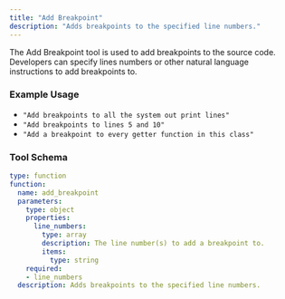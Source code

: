 ```yaml
---
title: "Add Breakpoint"
description: "Adds breakpoints to the specified line numbers."
---
```


The Add Breakpoint tool is used to add breakpoints to the source code. Developers can specify lines numbers or other
natural language instructions to add breakpoints to.

### Example Usage

- `"Add breakpoints to all the system out print lines"`
- `"Add breakpoints to lines 5 and 10"`
- `"Add a breakpoint to every getter function in this class"`

### Tool Schema

```yaml
type: function
function:
  name: add_breakpoint
  parameters:
    type: object
    properties:
      line_numbers:
        type: array
        description: The line number(s) to add a breakpoint to.
        items:
          type: string
    required:
    - line_numbers
  description: Adds breakpoints to the specified line numbers.
```
